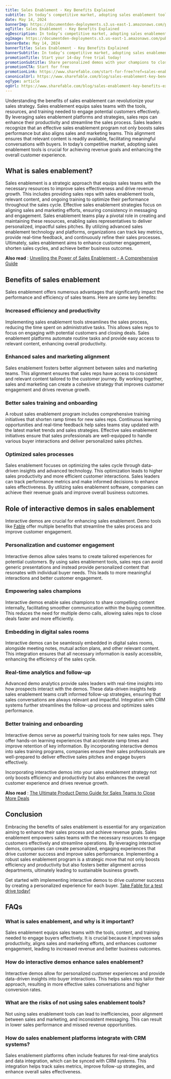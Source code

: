 ```yaml
---
title: Sales Enablement - Key Benefits Explained
subtitle: In today’s competitive market, adopting sales enablement tools is crucial for achieving revenue goals and enhancing the overall customer experience.
date: May 14, 2024
bannerImg: https://documentden-deployments.s3.us-east-1.amazonaws.com/public/4e8f513c-6f7a-48d6-b896-1643fc8cf9ae
ogTitle: Sales Enablement - Key Benefits Explained
ogDescription: In today’s competitive market, adopting sales enablement tools is crucial for achieving revenue goals and enhancing the overall customer experience.
ogImage: https://documentden-deployments.s3.us-east-1.amazonaws.com/public/4e8f513c-6f7a-48d6-b896-1643fc8cf9ae
bannerDate: May 14, 2024
bannerTitle: Sales Enablement - Key Benefits Explained
bannerSubtitle: In today’s competitive market, adopting sales enablement tools is crucial for achieving revenue goals and enhancing the overall customer experience.
promotionTitle: Start your 14-day free trial today!
promotionSubtitle: Share personalized demos with your champions to close more deals & shorten sales cycles.
promotionCTA: Start for free
promotionLink: https://www.sharefable.com/start-for-free?ref=sales-enablement-key-benefits-explained
canonicalUrl: https://www.sharefable.com/blog/sales-enablement-key-benefits-explained
ogType: article
ogUrl: https://www.sharefable.com/blog/sales-enablement-key-benefits-explained
---
```


Understanding the benefits of sales enablement can revolutionize your sales strategy. Sales enablement equips sales teams with the tools, resources, and training needed to engage potential customers effectively. By leveraging sales enablement platforms and strategies, sales reps can enhance their productivity and streamline the sales process. Sales leaders recognize that an effective sales enablement program not only boosts sales performance but also aligns sales and marketing teams. This alignment ensures that relevant content is readily available, facilitating meaningful conversations with buyers. In today’s competitive market, adopting sales enablement tools is crucial for achieving revenue goals and enhancing the overall customer experience.

## What is sales enablement?

Sales enablement is a strategic approach that equips sales teams with the necessary resources to improve sales effectiveness and drive revenue growth. This includes providing sales reps with sales enablement tools, relevant content, and ongoing training to optimize their performance throughout the sales cycle. Effective sales enablement strategies focus on aligning sales and marketing efforts, ensuring consistency in messaging and engagement. Sales enablement teams play a pivotal role in creating and maintaining these resources, enabling sales representatives to deliver personalized, impactful sales pitches. By utilizing advanced sales enablement technology and platforms, organizations can track key metrics, provide real-time feedback, and continuously refine their sales processes. Ultimately, sales enablement aims to enhance customer engagement, shorten sales cycles, and achieve better business outcomes.

**Also read** : [Unveiling the Power of Sales Enablement - A Comprehensive Guide](https://www.sharefable.com/blog/unveiling-the-power-of-sales-enablement-a-comprehensive-guide?ref=sales-enablement-key-benefits-explained)

## Benefits of sales enablement

Sales enablement offers numerous advantages that significantly impact the performance and efficiency of sales teams. Here are some key benefits:

### Increased efficiency and productivity

Implementing sales enablement tools streamlines the sales process, reducing the time spent on administrative tasks. This allows sales reps to focus on engaging with potential customers and closing deals. Sales enablement platforms automate routine tasks and provide easy access to relevant content, enhancing overall productivity.

### Enhanced sales and marketing alignment

Sales enablement fosters better alignment between sales and marketing teams. This alignment ensures that sales reps have access to consistent and relevant content tailored to the customer journey. By working together, sales and marketing can create a cohesive strategy that improves customer engagement and drives revenue growth.

### Better sales training and onboarding

A robust sales enablement program includes comprehensive training initiatives that shorten ramp times for new sales reps. Continuous learning opportunities and real-time feedback help sales teams stay updated with the latest market trends and sales strategies. Effective sales enablement initiatives ensure that sales professionals are well-equipped to handle various buyer interactions and deliver personalized sales pitches.

### Optimized sales processes

Sales enablement focuses on optimizing the sales cycle through data-driven insights and advanced technology. This optimization leads to higher sales productivity and more efficient customer interactions. Sales leaders can track performance metrics and make informed decisions to enhance sales effectiveness. By utilizing sales enablement software, companies can achieve their revenue goals and improve overall business outcomes.

## Role of interactive demos in sales enablement

Interactive demos are crucial for enhancing sales enablement. Demo tools like [Fable](https://www.sharefable.com/?ref=sales-enablement-key-benefits-explained) offer multiple benefits that streamline the sales process and improve customer engagement.

### Personalization and customer engagement

Interactive demos allow sales teams to create tailored experiences for potential customers. By using sales enablement tools, sales reps can avoid generic presentations and instead provide personalized content that resonates with individual buyer needs. This leads to more meaningful interactions and better customer engagement.

### Empowering sales champions

Interactive demos enable sales champions to share compelling content internally, facilitating smoother communication within the buying committee. This reduces the need for multiple demo calls, allowing sales reps to close deals faster and more efficiently.

### Embedding in digital sales rooms

Interactive demos can be seamlessly embedded in digital sales rooms, alongside meeting notes, mutual action plans, and other relevant content. This integration ensures that all necessary information is easily accessible, enhancing the efficiency of the sales cycle.

### Real-time analytics and follow-up

Advanced demo analytics provide sales leaders with real-time insights into how prospects interact with the demos. These data-driven insights help sales enablement teams craft informed follow-up strategies, ensuring that sales conversations are always relevant and impactful. Integration with CRM systems further streamlines the follow-up process and optimizes sales performance.

### Better training and onboarding

Interactive demos serve as powerful training tools for new sales reps. They offer hands-on learning experiences that accelerate ramp times and improve retention of key information. By incorporating interactive demos into sales training programs, companies ensure their sales professionals are well-prepared to deliver effective sales pitches and engage buyers effectively.

Incorporating interactive demos into your sales enablement strategy not only boosts efficiency and productivity but also enhances the overall customer experience and drives revenue growth.

**Also read** : [The Ultimate Product Demo Guide for Sales Teams to Close More Deals](https://www.sharefable.com/blog/the-ultimate-product-demo-guide-for-sales-teams-to-close-more-deals?ref=sales-enablement-key-benefits-explained)
 
## Conclusion

Embracing the benefits of sales enablement is essential for any organization aiming to enhance their sales process and achieve revenue goals. Sales enablement empowers sales teams with the necessary resources to engage customers effectively and streamline operations. By leveraging interactive demos, companies can create personalized, engaging experiences that drive customer success and improve sales performance. Implementing a robust sales enablement program is a strategic move that not only boosts efficiency and productivity but also fosters better alignment across departments, ultimately leading to sustainable business growth.

Get started with implementing interactive demos to drive customer success by creating a personalized experience for each buyer. [Take Fable for a test drive today!](https://www.sharefable.com/start-for-free?ref=sales-enablement-key-benefits-explained)
 
## FAQs

### What is sales enablement, and why is it important?

Sales enablement equips sales teams with the tools, content, and training needed to engage buyers effectively. It is crucial because it improves sales productivity, aligns sales and marketing efforts, and enhances customer engagement, leading to increased revenue and better business outcomes.

### How do interactive demos enhance sales enablement?

Interactive demos allow for personalized customer experiences and provide data-driven insights into buyer interactions. This helps sales reps tailor their approach, resulting in more effective sales conversations and higher conversion rates.

### What are the risks of not using sales enablement tools?

Not using sales enablement tools can lead to inefficiencies, poor alignment between sales and marketing, and inconsistent messaging. This can result in lower sales performance and missed revenue opportunities.

### How do sales enablement platforms integrate with CRM systems?

Sales enablement platforms often include features for real-time analytics and data integration, which can be synced with CRM systems. This integration helps track sales metrics, improve follow-up strategies, and enhance overall sales effectiveness.

